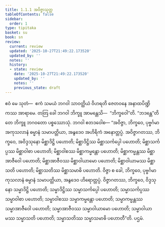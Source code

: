 ```yaml
---
title: 1.1.1 အဝိဇ္ဇာသုတ္တ
tableOfContents: false
sidebar:
  order: 1
type: tipitaka
basket: su
book: sn
review:
  current: review
  updated: '2025-10-27T21:49:22.173520'
  updated_by: ''
  notes: ''
  history:
  - state: review
    date: '2025-10-27T21:49:22.173520'
    updated_by: ''
    notes: ''
    previous_state: draft
---
```



<ReviewStatus review={frontmatter.review} showDetails={true} />

<HypothesisAnnotation frontmatter={frontmatter} />

<DynamicBreadcrumb />

<Division number="1" book="sn" e="ch" v="18" p="279">

<Paragraph number="2" book="sn">
ဧဝံ မေ သုတံ—  ဧကံ သမယံ ဘဂဝါ သာဝတ္ထိယံ ဝိဟရတိ ဇေတဝနေ အနာထပိဏ္ဍိကဿ အာရာမေ. တတြ ခေါ ဘဂဝါ ဘိက္ခူ အာမန္တေသိ—  “ဘိက္ခဝေါ”တိ. “ဘဒန္တေ”တိ တေ ဘိက္ခူ ဘဂဝတော ပစ္စဿောသုံ. ဘဂဝါ ဧတဒဝေါစ—
</Paragraph>

<Paragraph number="3" book="sn">
“အဝိဇ္ဇာ, ဘိက္ခဝေ, ပုဗ္ဗင်္ဂမာ အကုသလာနံ ဓမ္မာနံ သမာပတ္တိယာ, အနွဒေဝ အဟိရိကံ အနောတ္တပ္ပံ. အဝိဇ္ဇာဂတဿ, ဘိက္ခဝေ, အဝိဒ္ဒသုနော မိစ္ဆာဒိဋ္ဌိ ပဟောတိ; မိစ္ဆာဒိဋ္ဌိဿ မိစ္ဆာသင်္ကပ္ပေါ ပဟောတိ; မိစ္ဆာသင်္ကပ္ပဿ မိစ္ဆာဝါစာ ပဟောတိ; မိစ္ဆာဝါစဿ မိစ္ဆာကမ္မန္တော ပဟောတိ; မိစ္ဆာကမ္မန္တဿ မိစ္ဆာအာဇီဝေါ ပဟောတိ; မိစ္ဆာအာဇီဝဿ မိစ္ဆာဝါယာမော ပဟောတိ; မိစ္ဆာဝါယာမဿ မိစ္ဆာသတိ ပဟောတိ; မိစ္ဆာသတိဿ မိစ္ဆာသမာဓိ ပဟောတိ.
</Paragraph>

<Paragraph number="4" book="sn">
ဝိဇ္ဇာ စ ခေါ, ဘိက္ခဝေ, ပုဗ္ဗင်္ဂမာ ကုသလာနံ ဓမ္မာနံ သမာပတ္တိယာ, အနွဒေဝ ဟိရောတ္တပ္ပံ. ဝိဇ္ဇာဂတဿ, ဘိက္ခဝေ, ဝိဒ္ဒသုနော သမ္မာဒိဋ္ဌိ ပဟောတိ; သမ္မာဒိဋ္ဌိဿ သမ္မာသင်္ကပ္ပေါ ပဟောတိ; သမ္မာသင်္ကပ္ပဿ သမ္မာဝါစာ ပဟောတိ; သမ္မာဝါစဿ သမ္မာကမ္မန္တော ပဟောတိ; သမ္မာကမ္မန္တဿ သမ္မာအာဇီဝေါ ပဟောတိ; သမ္မာအာဇီဝဿ သမ္မာဝါယာမော ပဟောတိ; သမ္မာဝါယာမဿ သမ္မာသတိ ပဟောတိ; သမ္မာသတိဿ သမ္မာသမာဓိ ပဟောတီ”တိ.

</Paragraph>
</Division>

<Paragraph number="5" type="center" book="sn">
ပဌမံ.
</Paragraph>